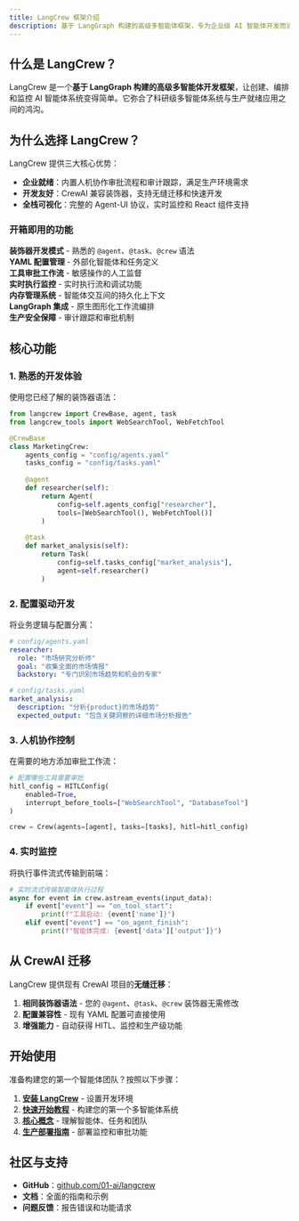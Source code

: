 ```yaml
---
title: LangCrew 框架介绍
description: 基于 LangGraph 构建的高级多智能体框架，专为企业级 AI 智能体开发而设计
---
```


## 什么是 LangCrew？

LangCrew 是一个**基于 LangGraph 构建的高级多智能体开发框架**，让创建、编排和监控 AI 智能体系统变得简单。它弥合了科研级多智能体系统与生产就绪应用之间的鸿沟。

## 为什么选择 LangCrew？

LangCrew 提供三大核心优势：

- **企业就绪**：内置人机协作审批流程和审计跟踪，满足生产环境需求
- **开发友好**：CrewAI 兼容装饰器，支持无缝迁移和快速开发
- **全栈可视化**：完整的 Agent-UI 协议，实时监控和 React 组件支持

### 开箱即用的功能

**装饰器开发模式** - 熟悉的 `@agent`、`@task`、`@crew` 语法  
**YAML 配置管理** - 外部化智能体和任务定义  
**工具审批工作流** - 敏感操作的人工监督  
**实时执行监控** - 实时执行流和调试功能  
**内存管理系统** - 智能体交互间的持久化上下文  
**LangGraph 集成** - 原生图形化工作流编排  
**生产安全保障** - 审计跟踪和审批机制  

## 核心功能

### 1. 熟悉的开发体验

使用您已经了解的装饰器语法：

```python
from langcrew import CrewBase, agent, task
from langcrew_tools import WebSearchTool, WebFetchTool

@CrewBase
class MarketingCrew:
    agents_config = "config/agents.yaml"
    tasks_config = "config/tasks.yaml"
    
    @agent
    def researcher(self):
        return Agent(
            config=self.agents_config["researcher"],
            tools=[WebSearchTool(), WebFetchTool()]
        )
    
    @task
    def market_analysis(self):
        return Task(
            config=self.tasks_config["market_analysis"],
            agent=self.researcher()
        )
```

### 2. 配置驱动开发

将业务逻辑与配置分离：

```yaml
# config/agents.yaml
researcher:
  role: "市场研究分析师"
  goal: "收集全面的市场情报"
  backstory: "专门识别市场趋势和机会的专家"

# config/tasks.yaml
market_analysis:
  description: "分析{product}的市场趋势"
  expected_output: "包含关键洞察的详细市场分析报告"
```

### 3. 人机协作控制

在需要的地方添加审批工作流：

```python
# 配置哪些工具需要审批
hitl_config = HITLConfig(
    enabled=True,
    interrupt_before_tools=["WebSearchTool", "DatabaseTool"]
)

crew = Crew(agents=[agent], tasks=[tasks], hitl=hitl_config)
```

### 4. 实时监控

将执行事件流式传输到前端：

```python
# 实时流式传输智能体执行过程
async for event in crew.astream_events(input_data):
    if event["event"] == "on_tool_start":
        print(f"工具启动: {event['name']}")
    elif event["event"] == "on_agent_finish":
        print(f"智能体完成: {event['data']['output']}")
```

## 从 CrewAI 迁移

LangCrew 提供现有 CrewAI 项目的**无缝迁移**：

1. **相同装饰器语法** - 您的 `@agent`、`@task`、`@crew` 装饰器无需修改
2. **配置兼容性** - 现有 YAML 配置可直接使用
3. **增强能力** - 自动获得 HITL、监控和生产级功能

## 开始使用

准备构建您的第一个智能体团队？按照以下步骤：

1. **[安装 LangCrew](/zh/guides/installation)** - 设置开发环境
2. **[快速开始教程](/zh/guides/quickstart)** - 构建您的第一个多智能体系统
3. **[核心概念](/zh/concepts/agents)** - 理解智能体、任务和团队
4. **[生产部署指南](/zh/guides/production)** - 部署监控和审批功能

## 社区与支持

- **GitHub**：[github.com/01-ai/langcrew](https://github.com/01-ai/langcrew)
- **文档**：全面的指南和示例
- **问题反馈**：报告错误和功能请求
